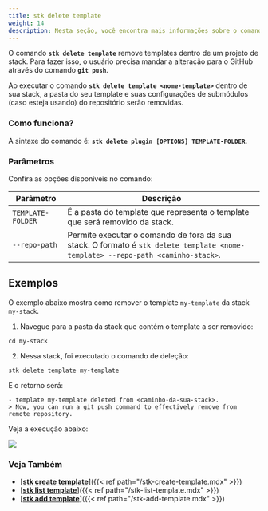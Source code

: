 ```yaml
---
title: stk delete template
weight: 14
description: Nesta seção, você encontra mais informações sobre o comando 'stk delete template'.
---
```


O comando **`stk delete template`** remove templates dentro de um projeto de stack. Para fazer isso, o usuário precisa mandar a alteração para o GitHub através do comando **`git push`**. 

Ao executar o comando **`stk delete template <nome-template>`** dentro de sua stack, a pasta do seu template e suas configurações de submódulos (caso esteja usando) do repositório serão removidas.

 ### **Como funciona?**
A sintaxe do comando é: **`stk delete plugin [OPTIONS] TEMPLATE-FOLDER`**.  

### **Parâmetros**
Confira as opções disponíveis no comando:


| Parâmetro | Descrição |
| ----------- | ----------- |
| `TEMPLATE-FOLDER` | É a pasta do template que representa o template que será removido da stack.   |
| `--repo-path` | Permite executar o comando de fora da sua stack. O formato é `stk delete template <nome-template> --repo-path <caminho-stack>`. |

## **Exemplos**

O exemplo abaixo mostra como remover o template `my-template` da stack `my-stack`.

1. Navegue para a pasta da stack que contém o template a ser removido:
```
cd my-stack
```
2. Nessa stack, foi executado o comando de deleção:

```
stk delete template my-template
``` 
E o retorno será:
```
- template my-template deleted from <caminho-da-sua-stack>.
> Now, you can run a git push command to effectively remove from remote repository.
```

Veja a execução abaixo:  

![](/v3.2.0/stkgifs/stk-delete-template.gif) 


### **Veja Também**
- [<ins>**stk create template**</ins>]({{< ref path="/stk-create-template.mdx" >}})
- [<ins>**stk list template**</ins>]({{< ref path="/stk-list-template.mdx" >}})
- [<ins>**stk add template**</ins>]({{< ref path="/stk-add-template.mdx" >}})